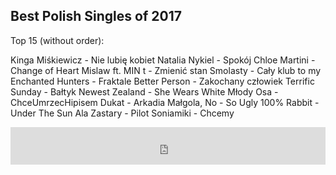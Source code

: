 ## Best Polish Singles of 2017

Top 15 (without order):

Kinga Miśkiewicz - Nie lubię kobiet
Natalia Nykiel - Spokój
Chloe Martini - Change of Heart
Mislaw ft. MIN t - Zmienić stan
Smolasty - Cały klub to my
Enchanted Hunters - Fraktale
Better Person - Zakochany człowiek
Terrific Sunday - Bałtyk
Newest Zealand - She Wears White
Młody Osa - ChceUmrzecHipisem
Dukat - Arkadia
Małgola, No - So Ugly
100% Rabbit - Under The Sun
Ala Zastary - Pilot
Soniamiki - Chcemy

<iframe width="100%" height="60" src="https://player-widget.mixcloud.com/widget/iframe/?hide_cover=1&mini=1&light=1&feed=%2Fkrzysztof-ciach%2Fpolonez-09-01-2017r-najlepsze-single-2017-radio-luz-916fm%2F" frameborder="0" ></iframe>

